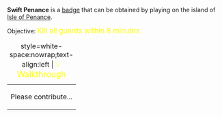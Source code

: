 '''Swift Penance''' is a [[Badges|badge]] that can be obtained by playing on the island of [[Isle of Penance]].

Objective: <big style="color:yellow">Kill all guards within 8 minutes.</big>

{| class="mw-collapsible mw-collapsed"
|+ style=white-space:nowrap;text-align:left | <big style="color:yellow">💡 Walkthrough</big>
|-
| Please contribute...
|}